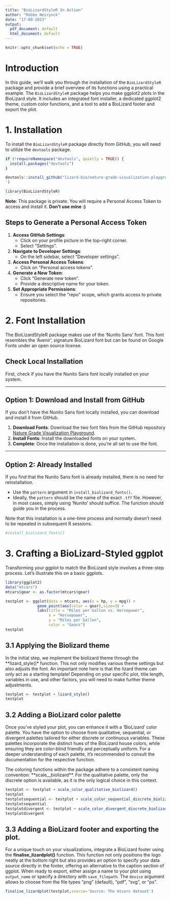 ```yaml
---
title: "BioLizardStyleR In Action"
author: "Robbe Neirynck"
date: "17-08-2023"
output:
  pdf_document: default
  html_document: default
---
```


```r
knitr::opts_chunk$set(echo = TRUE)
```
# Introduction
In this guide, we'll walk you through the installation of the `BioLizardStyleR` package and provide a brief overview of its functions using a practical example. The `BioLizardStyleR` package helps you make ggplot2 plots in the BioLizard style. It includes an integrated font installer, a dedicated ggplot2 theme, custom color functions, and a tool to add a BioLizard footer and export the plot.


# 1. Installation
To install the `BioLizardStyleR` package directly from GitHub, you will need to utilize the `devtools` package.
```r
if (!requireNamespace("devtools", quietly = TRUE)) {
  install.packages("devtools")
}

devtools::install_github("lizard-bio/nature-grade-visualization-playground", subdir="BioLizardStyleR", auth_token= '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
')

library(BioLizardStyleR)
```

**Note**: This package is private. You will require a Personal Access Token to access and install it. **Don't use mine :)**

## Steps to Generate a Personal Access Token

1. **Access GitHub Settings**:
    - Click on your profile picture in the top-right corner.
    - Select "Settings".

2. **Navigate to Developer Settings**:
    - On the left sidebar, select "Developer settings".

3. **Access Personal Access Tokens**:
    - Click on "Personal access tokens".

4. **Generate a New Token**:
    - Click "Generate new token".
    - Provide a descriptive name for your token.

5. **Set Appropriate Permissions**:
    - Ensure you select the "repo" scope, which grants access to private repositories.

# 2. Font Installation
The BioLizardStyleR package makes use of the 'Nunito Sans' font. This font resembles the 'Avenir', signature BioLizard font but can be found on Google Fonts under an open source license.

## Check Local Installation
First, check if you have the Nunito Sans font locally installed on your system.

---

## Option 1: Download and Install from GitHub
If you don't have the Nunito Sans font locally installed, you can download and install it from GitHub.

1. **Download Fonts**: Download the two font files from the GitHub repository [Nature Grade Visualization Playground](https://github.com/lizard-bio/nature-grade-visualization-playground/tree/main).
2. **Install Fonts**: Install the downloaded fonts on your system.
3. **Complete**: Once the installation is done, you're all set to use the font.

---

## Option 2: Already Installed
If you find that the Nunito Sans font is already installed, there is no need for reinstallation.

- Use the `pattern` argument in `install_biolizard_fonts()`.
- Ideally, the `pattern` should be the name of the exact `.tff` file. However, in most cases, simply using 'Nunito' should suffice. The function should guide you in the process.


Note that this installation is a one-time process and normally doesn't need to be repeated in subsequent R sessions.
```r
#install_biolizard_fonts()
```


# 3. Crafting a BioLizard-Styled ggplot

Transforming your ggplot to match the BioLizard style involves a three-step process. Let's illustrate this on a basic ggplots.

```r
library(ggplot2)
data("mtcars")
mtcars$gear <- as.factor(mtcars$gear)

testplot <- ggplot(data = mtcars, aes(x = hp, y = mpg)) + 
              geom_point(aes(color = gear),size=3) +  
              labs(title = "Miles per Gallon vs. Horsepower",  
                   x = "Horsepower",  
                   y = "Miles per Gallon",  
                   color = "Gears")
testplot
```

## 3.1 Applying the Biolizard theme

In the initial step, we implement the biolizard theme through the **lizard_style()* function. This not only modifies various theme settings but also adjusts the font. An important note here is that the lizard theme can only act as a starting template! Depending on your specific plot, title length, variables in use, and other factors, you will need to make further theme adjustments.
```r
testplot <- testplot + lizard_style()
testplot
```

## 3.2 Adding a BioLizard color palette

Once you've styled your plot, you can enhance it with a 'BioLizard' color palette. You have the option to choose from qualitative, sequential, or divergent palettes tailored for either discrete or continuous variables. These palettes incorporate the distinct hues of the BioLizard house colors, while ensuring they are color-blind friendly and perceptually uniform. For a deeper understanding of each palette, it's recommended to consult the documentation for the respective function.

The coloring functions within the package adhere to a consistent naming convention: **scale_<color/fill>_<qualitative/sequential/divergent>_<discrete/continuous>_biolizard**. For the qualitative palette, only the discrete option is available, as it is the only logical choice in this context. 
```r
testplot <- testplot + scale_color_qualitative_biolizard()
testplot
testplotsequential <- testplot + scale_color_sequential_discrete_biolizard()
testplotsequential
testplotdivergent <- testplot + scale_color_divergent_discrete_biolizard()
testplotdivergent
```

## 3.3 Adding a BioLizard footer and exporting the plot.

For a unique touch on your visualizations, integrate a BioLizard footer using the **finalise_lizardplot()** function. This function not only positions the logo neatly at the bottom right but also provides an option to specify your data source directly in the footer, offering an alternative to the caption section of ggplot. When ready to export, either assign a name to your plot using `output_name` or specify a directory with `save_filepath`. The `device` argument allows to choose from the file types "png" (default), "pdf", "svg", or "ps".

```r
finalise_lizardplot(testplot,source='Source: The mtcars dataset')
```




